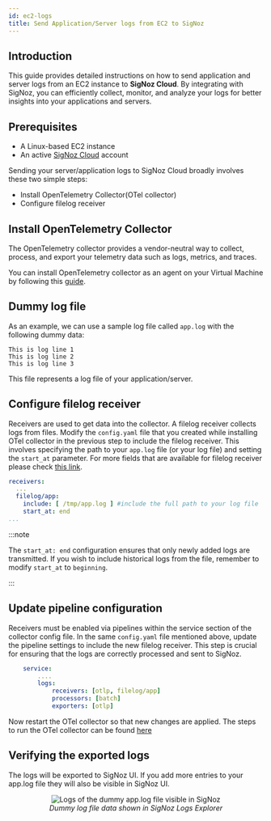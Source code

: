 ```yaml
---
id: ec2-logs
title: Send Application/Server logs from EC2 to SigNoz
---
```


## Introduction
This guide provides detailed instructions on how to send application and server logs from an EC2 instance to **SigNoz Cloud**. By integrating with SigNoz, you can efficiently collect, monitor, and analyze your logs for better insights into your applications and servers.

## Prerequisites

- A Linux-based EC2 instance 
- An active [SigNoz Cloud](http://localhost:3000/teams/) account

Sending your server/application logs to SigNoz Cloud broadly involves these two simple steps:
- Install OpenTelemetry Collector(OTel collector)
- Configure filelog receiver


## Install OpenTelemetry Collector

The OpenTelemetry collector provides a vendor-neutral way to collect, process, and export your telemetry data such as logs, metrics, and traces.

You can install OpenTelemetry collector as an agent on your Virtual Machine by following this [guide](https://signoz.io/docs/tutorial/opentelemetry-binary-usage-in-virtual-machine/).


## Dummy log file

As an example, we can use a sample log file called `app.log` with the following dummy data:

```
This is log line 1
This is log line 2
This is log line 3
```

This file represents a log file of your application/server.

## Configure filelog receiver

Receivers are used to get data into the collector. A filelog receiver collects logs from files. 
Modify the `config.yaml` file that you created while installing OTel collector in the previous step to include the filelog receiver. This involves specifying the path to your `app.log` file (or your log file) and setting the `start_at` parameter. For more fields that are available for filelog receiver please check [this link](https://github.com/open-telemetry/opentelemetry-collector-contrib/tree/main/receiver/filelogreceiver).


```yaml
receivers:
  ...
  filelog/app:
    include: [ /tmp/app.log ] #include the full path to your log file
    start_at: end
...
```

:::note 

The `start_at: end` configuration ensures that only newly added logs are transmitted. If you wish to include historical logs from the file, remember to modify `start_at` to `beginning`.

:::

## Update pipeline configuration

Receivers must be enabled via pipelines within the service section of the collector config file. In the same `config.yaml` file mentioned above, update the pipeline settings to include the new filelog receiver. This step is crucial for ensuring that the logs are correctly processed and sent to SigNoz.

```yaml {4}
    service:
        ....
        logs:
            receivers: [otlp, filelog/app]
            processors: [batch]
            exporters: [otlp]
```

Now restart the OTel collector so that new changes are applied. The steps to run the OTel collector can be found [here](https://signoz.io/docs/tutorial/opentelemetry-binary-usage-in-virtual-machine/)

## Verifying the exported logs
The logs will be exported to SigNoz UI. If you add more entries to your app.log file they will also be visible in SigNoz UI.

<figure data-zoomable align='center'>
    <img src="/img/docs/ec2-application-server-logs.webp" alt="Logs of the dummy app.log file visible in SigNoz"/>
    <figcaption><i>Dummy log file data shown in SigNoz Logs Explorer</i></figcaption>
</figure>